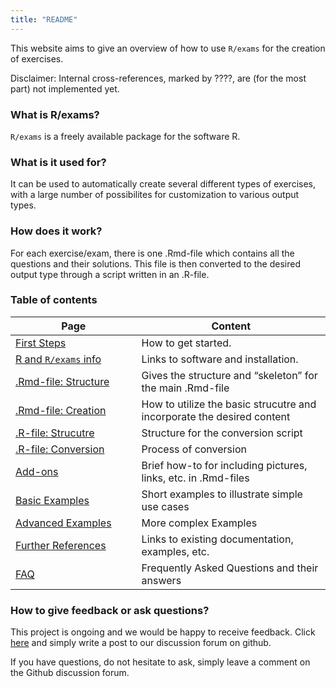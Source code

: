 ```yaml
---
title: "README"
---
```


This website aims to give an overview of how to use `R/exams` for the creation of exercises. 

Disclaimer: Internal cross-references, marked by ????, are (for the most part) not implemented yet. 

### What is R/exams? 

`R/exams` is a freely available package for the software R. 

### What is it used for? 

It can be used to automatically create several different types of exercises, with a large number of possibilites for customization to various output types. 

### How does it work? 

For each exercise/exam, there is one .Rmd-file which contains all the questions and their solutions. This file is then converted to the desired output type through a script written in an .R-file. 

### Table of contents 

| Page | Content | 
|------|---------| 
| [First Steps](first-steps.qmd) | How to get started. | 
| [R and `R/exams` info](r-exams.qmd) | Links to software and installation. | 
| [.Rmd-file: Structure](structure-Rmd.qmd) | Gives the structure and "skeleton" for the main .Rmd-file | 
| [.Rmd-file: Creation](creation-Rmd.qmd) | How to utilize the basic strucutre and incorporate the desired content | 
| [.R-file: Strucutre](structure-R.qmd) | Structure for the conversion script | 
| [.R-file: Conversion](conversion.qmd) | Process of conversion | 
| [Add-ons](add-ons.qmd) | Brief how-to for including pictures, links, etc. in .Rmd-files | 
| [Basic Examples](example1.qmd) | Short examples to illustrate simple use cases | 
| [Advanced Examples](advanced1.qmd) | More complex Examples | 
| [Further References](ref.qmd) | Links to existing documentation, examples, etc. | 
| [FAQ](faq.qmd) | Frequently Asked Questions and their answers |

### How to give feedback or ask questions? 

This project is ongoing and we would be happy to receive feedback. 
Click [here](https://github.com/boku-stat/BOKU-Exams-Documentation/discussions) and simply write a post to our discussion forum on github. 

If you have questions, do not hesitate to ask, simply leave a comment on the Github discussion forum. 



